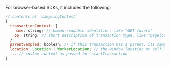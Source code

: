 For browser-based SDKs, it includes the following:

```javascript
// contents of `samplingContext`
{
  transactionContext: {
    name: string; // human-readable identifier, like "GET /users"
    op: string; // short description of transaction type, like "pageload"
  }
  parentSampled: boolean; // if this transaction has a parent, its sampling decision
  location: Location | WorkerLocation; // the window.location or self.location object
  ... // custom context as passed to `startTransaction`
}
```
